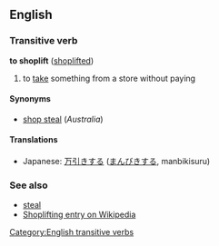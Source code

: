 ==English==
=== Transitive verb ===
'''to shoplift''' ([[shoplifted]])

# to [[take]] something from a store without paying

====Synonyms====
*[[shop steal]] (''Australia'')<!-- rarely "shopsteal" -->

==== Translations ====
*Japanese: [[万引きする]] ([[まんびきする]], manbikisuru)

===See also===
*[[steal]]
*[[w:Shoplifting|Shoplifting entry on Wikipedia]]

[[Category:English transitive verbs]]